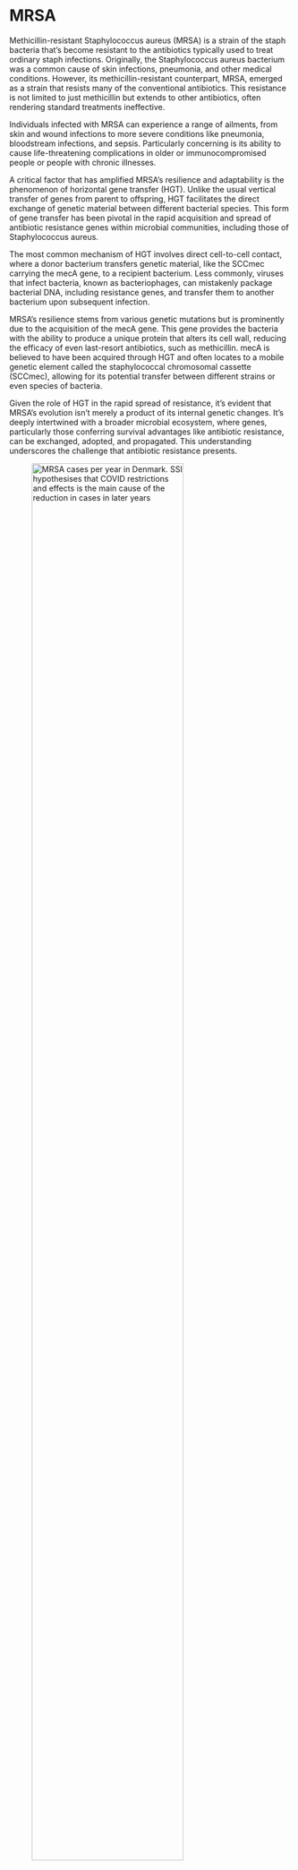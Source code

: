 # MRSA

Methicillin-resistant Staphylococcus aureus (MRSA) is a strain of the staph bacteria that's become resistant to the antibiotics typically used to treat ordinary staph infections. Originally, the Staphylococcus aureus bacterium was a common cause of skin infections, pneumonia, and other medical conditions. However, its methicillin-resistant counterpart, MRSA, emerged as a strain that resists many of the conventional antibiotics. This resistance is not limited to just methicillin but extends to other antibiotics, often rendering standard treatments ineffective. 

Individuals infected with MRSA can experience a range of ailments, from skin and wound infections to more severe conditions like pneumonia, bloodstream infections, and sepsis. Particularly concerning is its ability to cause life-threatening complications in older or immunocompromised people or people with chronic illnesses. 

A critical factor that has amplified MRSA's resilience and adaptability is the phenomenon of horizontal gene transfer (HGT). Unlike the usual vertical transfer of genes from parent to offspring, HGT facilitates the direct exchange of genetic material between different bacterial species. This form of gene transfer has been pivotal in the rapid acquisition and spread of antibiotic resistance genes within microbial communities, including those of Staphylococcus aureus. 

The most common mechanism of HGT involves direct cell-to-cell contact, where a donor bacterium transfers genetic material, like the SCCmec carrying the mecA gene, to a recipient bacterium. Less commonly, viruses that infect bacteria, known as bacteriophages, can mistakenly package bacterial DNA, including resistance genes, and transfer them to another bacterium upon subsequent infection. 

MRSA's resilience stems from various genetic mutations but is prominently due to the acquisition of the mecA  gene. This gene provides the bacteria with the ability to produce a unique protein that alters its cell wall, reducing the efficacy of even last-resort antibiotics, such as methicillin. mecA is believed to have been acquired through HGT and often locates to a mobile genetic element called the staphylococcal chromosomal cassette (SCCmec), allowing for its potential transfer between different strains or even species of bacteria.

Given the role of HGT in the rapid spread of resistance, it's evident that MRSA's evolution isn't merely a product of its internal genetic changes. It's deeply intertwined with a broader microbial ecosystem, where genes, particularly those conferring survival advantages like antibiotic resistance, can be exchanged, adopted, and propagated. This understanding underscores the challenge that antibiotic resistance presents.

![MRSA cases per year in Denmark. SSI hypothesises that COVID restrictions and effects is the main cause of the reduction in cases in later years](./images/mrsa_2021_figur1.png){#fig-mrsa_infections width=80%}

<!-- https://www.ssi.dk/sygdomme-beredskab-og-forskning/sygdomsovervaagning/m/mrsa-2021  -->

Iinvestigating the origins of the mecA gene in MRSA providesinsights into the potential sources and the evolutionary trajectory of antibiotic resistance. Your goal is to identify which organism(s) Staphylococcus aureus might have acquired the mecA gene, and what evidence supports this potential horizontal gene transfer event? 

The structural learning goals of this exercise are:

- Learn how to retrieve sequences for analysis
- Build practical experience using Blast
- Acquire practical experience with multiple alignment tools.



## Sequence Retrieval  {.unnumbered}

#### Exercise
Obtain the genetic sequence for the mecA gene from MRSA. Go to [Genbank](https://www.ncbi.nlm.nih.gov/genbank) and find a complete sequence for mecA in Staphylococcus aureus. That is, do a nucleotide search for “Staphylococcus aureus mecA” and select a MecA gene version with “complete cds”. See @fig-mecA_ncbi. Do not pick the complete genome. Check if MRSA is mentioned in the documentation for the result. 

#### Exercise
Find the FASTA version of the genomic reference assembly. This will give you the genetic sequence of the gene. Keep the header of the sequence (“>... Staph…, complete cds”), as we will need this later.

#### Exericse
Find the FASTA version of the protein sequence. There might be a link to this in “Related Information.”

![Screenshot](./images/mecA_ncbi.png){#fig-mecA_ncbi width=80%}

## Database Searching using BLAST  {.unnumbered}

#### Exercise
Go to the [NCBI BLAST web portal](https://blast.ncbi.nlm.nih.gov/Blast.cgi). Use the mecA nucleotide sequence to search for similar sequences in the nucleotide database. Which organisms have regions with high similarity to the mecA gene nucleotide sequence in your query?  Tip: Check the “Show results in a new window” to allow searching multiple times and compare results. Further, know that it is normal for blasting to take a few minutes. Examine the following metrics (columns):  

- **E-value (Expect value)**: The number of hits one can "expect" to see by chance when searching a database of a particular size. Lower E-values indicate a more significant match. Typically, E-values below 0.05 or especially 0.01 suggest a significant match, but the threshold can depend on the content and especially the size of the search. The longer a search term, the less likely it is for random matches.
- **Percent Identity**: The percentage of identical matches between the query and subject sequences over the aligned region.
  
#### Exercise
Try adjusting the number of maximum target sequences in “Algorithm Parameters” (e.g., to 1000). You can also exclude “Staphylococcus aureus” from the search results to only see other organisms.  

- How did this affect the results?
- Check the taxonomy of your found organisms.
- Check the graphic summary of the results. 
  
#### Exercise
Try the other programs (“Program Selection”). They may be slower but can find less similar matches that may uncover the potential sources of the gene.

- Did this affect the results? If so, how? (Use the taxonomy and graphic summary in your analysis.)
- What are the main differences between the programs (megablast, discontiguous megablast, and blastn). 
- What do we expect from the different algorithms? It is okay to use Wikipedia or similar resources.

#### Exercise
Try the protein blast algorithms and compare the findings. This requires the protein sequence. Do you find the MecA gene product (i.e., protein) in other types of bacteria (i.e., not Staphylococcus strains)? If so, what may this imply about horizontal gene transfer of this gene? Is there a risk of MRSA “helping” completely different, and perhaps more dangerous, bacteria genera become antibiotics resistant?

#### Exercise
You might see multiple Staphylococcus strains when allowing higher maximum target sequences. What are the potential interpretations of this concerning horizontal gene transfer? Can we deduce a single origin of the gene in Staphylococcus aureus from these results? Remember that we see a snapshot of where the genes were present during various studies – this is ever-changing.

#### Exericse
According to Bloemendaal et al. (2010): "Methicillin Resistance Transfer from Staphylococcus epidermidis to Methicillin-Susceptible Staphylococcus aureus in a Patient during Antibiotic Therapy", mecA may be transferred from Staphylococcus epidermidis. The mecA gene is located on the Staphylococcal Cassette Chromosome mec (SCCmec), and they found that the SCCmec were almost identical in MRSA and in S. epidermidis in a patient. 

- Does your results imply this may be true?
- If this was the case in that one patient, does it mean the MecA gene in MRSA always stems from S. epidermidis?

## Multiple Sequence Alignment using ClustalW  {.unnumbered}

#### Exercise
Choose five or more types of bacteria from your BLAST results, such as Staphylococcus epidermidis (include Staphylococcus aureus). You will be comparing the MecA gene’s sequence in each of these to find relations between them.

#### Exercise
Go to Genbank and find nucleotide sequences for the MecA gene in each of your selected organisms. E.g., search for “Staphylococcus epidermidis MecA”. You should get the (when possible) complete sequence for the gene only. Get the header of the FASTA file as well.

#### Exericise
Go to ClustalW at https://www.genome.jp/tools-bin/clustalw and input the sequences (with header first) of the mecA sequences from MRSA and the selected organisms. See @fig-clustalw_genome_jp Select DNA as you’re inputting nucleotide sequences. Feel free to try the protein sequences.

#### Exercise
Run the multiple alignments. 
- What does the output tell us?
- How may these alignments be useful to us in determining the origin of the MecA gene?

#### Exercise
At the top of the output page, select a method in the tree menu (e.g., FastTree) and press Exec. This will generate a phylogram. A phylogram is a depiction of evolutionary relationships between taxa, in this case, the mecA gene from different types of bacteria. The branch lengths illustrate evolutionary distance and nodes from where the tree branches can be interpreted as common ancestors when we are working with vertical gene transfer. Try to imagine what the nodes could be interpreted as when we are talking about horizontal gene transfer. Hint: maybe the nodes could be interpreted as possible horizontal gene transfer events.  

- What does the generated phylogram tell you?
- How could we use phylograms to track the potential horizontal gene transfer between the different bacteria?

![Screenshot](./images/clustalw_genome_jp.png){#fig-clustalw_genome_jp width=80%}

## Discussion  {.unnumbered}

  1. Based on the BLAST and ClustalW results, which organisms might have been the potential source(s) for the mecA gene in MRSA?
  2. Discuss evidence of potential horizontal gene transfer events based on sequence similarity.
  3. Reason about the roles of the various HGT approaches in MRSA (i.e., Conjugation, Transduction, Transformation). What types are most likely between staph bacteria?
  4. Discuss the significance of horizontal gene transfer in the rapid emergence of antibiotic resistance.
  5. What are some ways we can use sequence alignments of MRSA to combat them? E.g., treatment, outbreak management (like tracking sources, spread, and evolution), and new drugs such as protein-targeting vaccines.


## Additional tools  {.unnumbered}
DTU (Technical University of Denmark) has developed a set of tools highly relevant to antibiotic resistance and MRSE specifically. These are not part of the assignment, but check them out if you are curious:

- [Identification of acquired antibiotic resistance genes](http://genepi.food.dtu.dk/resfinder)
- [SCCmecFinder identifies SCCmec elements in sequenced S. aureus isolate](https://cge.food.dtu.dk/services/SCCmecFinder/)
- [Identification of acquired virulence genes](https://cge.food.dtu.dk/services/VirulenceFinder)
- [spaTyper predicts the S. aureus spa type](https://cge.food.dtu.dk/services/spaTyper) 

